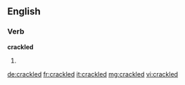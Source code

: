 ==English==

===Verb===
'''crackled'''

# {{past of|crackle}}

[[de:crackled]]
[[fr:crackled]]
[[it:crackled]]
[[mg:crackled]]
[[vi:crackled]]